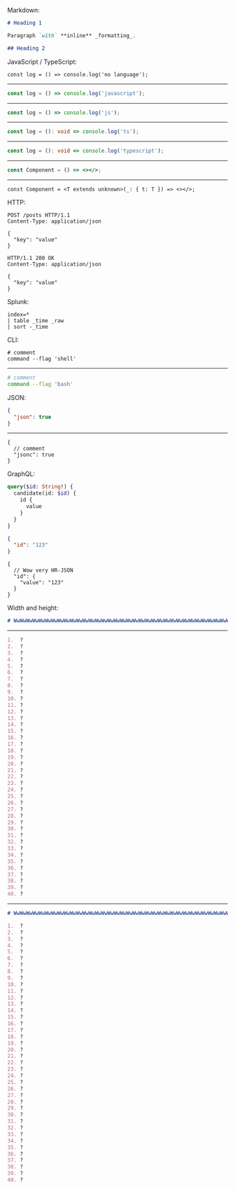 Markdown:

```markdown
# Heading 1

Paragraph `with` **inline** _formatting_.

## Heading 2
```

JavaScript / TypeScript:

```
const log = () => console.log('no language');
```

---

```javascript
const log = () => console.log('javascript');
```

---

```js
const log = () => console.log('js');
```

---

```ts
const log = (): void => console.log('ts');
```

---

```typescript
const log = (): void => console.log('typescript');
```

---

```jsx
const Component = () => <></>;
```

---

```tsx
const Component = <T extends unknown>(_: { t: T }) => <></>;
```

HTTP:

```http
POST /posts HTTP/1.1
Content-Type: application/json

{
  "key": "value"
}
```

```http
HTTP/1.1 200 OK
Content-Type: application/json

{
  "key": "value"
}
```

Splunk:

```splunk
index=*
| table _time _raw
| sort -_time
```

CLI:

```shell label="Custom label"
# comment
command --flag 'shell'
```

---

```bash
# comment
command --flag 'bash'
```

JSON:

```json
{
  "json": true
}
```

---

```jsonc
{
  // comment
  "jsonc": true
}
```

GraphQL:

```graphql
query($id: String!) {
  candidate(id: $id) {
    id {
      value
    }
  }
}
```

```json
{
  "id": "123"
}
```

```jsonc
{
  // Wow very HR-JSON
  "id": {
    "value": "123"
  }
}
```

Width and height:

```markdown
# WwWwWwWwWwWwWwWwWwWwWwWwWwWwWwWwWwWwWwWwWwWwWwWwWwWwWwWwWwWwWwWwWwWwWwWwWwWwWwWwWwWwWwWwWwWwWwWwWwWwWwWwWwWwWwWwWwWwWwWwWwWwWwWw
```

---

```markdown
1.  ?
2.  ?
3.  ?
4.  ?
5.  ?
6.  ?
7.  ?
8.  ?
9.  ?
10. ?
11. ?
12. ?
13. ?
14. ?
15. ?
16. ?
17. ?
18. ?
19. ?
20. ?
21. ?
22. ?
23. ?
24. ?
25. ?
26. ?
27. ?
28. ?
29. ?
30. ?
31. ?
32. ?
33. ?
34. ?
35. ?
36. ?
37. ?
38. ?
39. ?
40. ?
```

---

```markdown
# WwWwWwWwWwWwWwWwWwWwWwWwWwWwWwWwWwWwWwWwWwWwWwWwWwWwWwWwWwWwWwWwWwWwWwWwWwWwWwWwWwWwWwWwWwWwWwWwWwWwWwWwWwWwWwWwWwWwWwWwWwWwWwWw

1.  ?
2.  ?
3.  ?
4.  ?
5.  ?
6.  ?
7.  ?
8.  ?
9.  ?
10. ?
11. ?
12. ?
13. ?
14. ?
15. ?
16. ?
17. ?
18. ?
19. ?
20. ?
21. ?
22. ?
23. ?
24. ?
25. ?
26. ?
27. ?
28. ?
29. ?
30. ?
31. ?
32. ?
33. ?
34. ?
35. ?
36. ?
37. ?
38. ?
39. ?
40. ?
```
